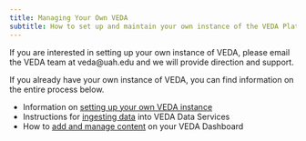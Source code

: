 ```yaml
---
title: Managing Your Own VEDA
subtitle: How to set up and maintain your own instance of the VEDA Platform
---
```


If you are interested in setting up your own instance of VEDA, please email the VEDA team at veda@uah.edu and we will provide direction and support.

If you already have your own instance of VEDA, you can find information on the entire process below.

* Information on [setting up your own VEDA instance]()
* Instructions for [ingesting data](./adding-content/dataset-ingestion) into VEDA Data Services
* How to [add and manage content](./adding-content/dashboard-configuration) on your VEDA Dashboard